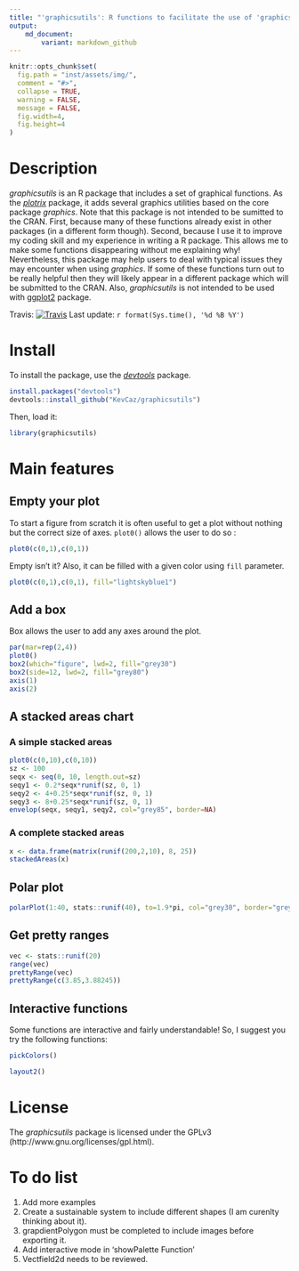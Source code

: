 ```yaml
---
title: "'graphicsutils': R functions to facilitate the use of 'graphics'"
output:
    md_document:
        variant: markdown_github
---
```



```r
knitr::opts_chunk$set(
  fig.path = "inst/assets/img/",
  comment = "#>",
  collapse = TRUE,
  warning = FALSE,
  message = FALSE,
  fig.width=4,
  fig.height=4
)
```


# Description

*graphicsutils* is an R package that includes a set of graphical functions. As the [*plotrix*](http://cran.r-project.org/web/packages/plotrix/index.html) package, it adds several graphics utilities based on the core package *graphics*. Note that this package is not intended to be sumitted to the CRAN.
First, because many of these functions already exist in other packages (in a different form though).
Second, because I use it to improve my coding skill and my experience in writing a R package. This allows me to make some functions disappearing without me explaining why!
Nevertheless, this package may help users to deal with typical issues they may encounter when using *graphics*.
If some of these functions turn out to be really helpful then they will likely appear in a different package which will be submitted to the CRAN. Also, *graphicsutils* is not intended to be used with [ggplot2](http://cran.r-project.org/web/packages/ggplot2/index.html) package.

Travis: [![Travis](https://travis-ci.org/KevCaz/graphicsutils.svg?branch=master)](https://travis-ci.org/KevCaz/graphicsutils)
Last update: `r format(Sys.time(), '%d %B %Y')`


# Install

To install the package, use the [*devtools*](http://cran.r-project.org/web/packages/devtools/index.html) package.

```r
install.packages("devtools")
devtools::install_github("KevCaz/graphicsutils")
```

Then, load it:

```r
library(graphicsutils)
```


# Main features

## Empty your plot

To start a figure from scratch it is often useful to get a plot without nothing but the correct size of axes.
`plot0()` allows the user to do so :


```r
plot0(c(0,1),c(0,1))
```

Empty isn't it?
Also, it can be filled with a given color using `fill` parameter.


```r
plot0(c(0,1),c(0,1), fill="lightskyblue1")
```


## Add a box

Box allows the user to add any axes around the plot.

```r
par(mar=rep(2,4))
plot0()
box2(which="figure", lwd=2, fill="grey30")
box2(side=12, lwd=2, fill="grey80")
axis(1)
axis(2)
```

## A stacked areas chart

### A simple stacked areas


```r
plot0(c(0,10),c(0,10))
sz <- 100
seqx <- seq(0, 10, length.out=sz)
seqy1 <- 0.2*seqx*runif(sz, 0, 1)
seqy2 <- 4+0.25*seqx*runif(sz, 0, 1)
seqy3 <- 8+0.25*seqx*runif(sz, 0, 1)
envelop(seqx, seqy1, seqy2, col="grey85", border=NA)
```

### A complete stacked areas


```r
x <- data.frame(matrix(runif(200,2,10), 8, 25))
stackedAreas(x)
```

## Polar plot

```r
polarPlot(1:40, stats::runif(40), to=1.9*pi, col="grey30", border="grey80")
```

## Get pretty ranges

```r
vec <- stats::runif(20)
range(vec)
prettyRange(vec)
prettyRange(c(3.85,3.88245))
```

## Interactive functions

Some functions are interactive and fairly understandable!
So, I suggest you try the following functions:

```r
pickColors()
```

```r
layout2()
```





# License
The *graphicsutils* package is licensed under the GPLv3 (http://www.gnu.org/licenses/gpl.html).



# To do list

1. Add more examples
2. Create a sustainable system to include different shapes (I am curenlty thinking about it).
2. grapdientPolygon must be completed to include images before exporting it.
2. Add interactive mode in 'showPalette Function'
2. Vectfield2d needs to be reviewed.

